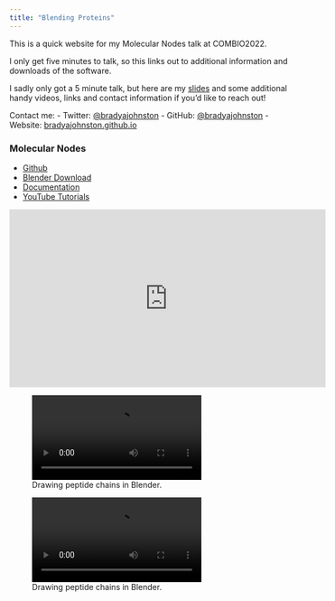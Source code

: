 ```yaml
---
title: "Blending Proteins"
---
```


This is a quick website for my Molecular Nodes talk at COMBIO2022.


I only get five minutes to talk, so this links out to additional information and downloads of the software.

I sadly only got a 5 minute talk, but here are my [slides](https://bradyajohnston.github.io/combio22/slides.html) and some additional handy videos, links and contact information if you'd like to reach out!

Contact me: 
  - Twitter: [\@bradyajohnston](https://twitter.com/bradyajohnston)
  - GitHub: [\@bradyajohnston](https://github.com/bradyajohnston)
  - Website: [bradyajohnston.github.io](https://bradyajohnston.github.io)

### Molecular Nodes
- [Github](https://github.com/BradyAJohnston/MolecularNodes)
- [Blender Download](https://blender.org/)
- [Documentation](https://bradyajohnston.github.io/MolecularNodes/)
- [YouTube Tutorials](https://www.youtube.com/watch?v=CvmFaRVmZRU)

<iframe width="560" height="315" src="https://www.youtube.com/embed/CvmFaRVmZRU" title="YouTube video player" frameborder="0" allow="accelerometer; autoplay; clipboard-write; encrypted-media; gyroscope; picture-in-picture" allowfullscreen></iframe>

![Drawing peptide chains in Blender.](img/virus_wiggle_zoom.webm){#fig-draw-residues autoplay="true" loop="true" fig-align="center"}

![Drawing peptide chains in Blender.](img/clathrin.webm){#fig-draw-residues autoplay="true" loop="true" fig-align="center"}
